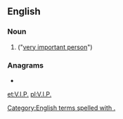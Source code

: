 {{also|vip|VIP}}
==English==

===Noun===
{{en-noun}}

# {{lb|en|initialism}} {{alternative form of|VIP|nodot=1|lang=en}} ("[[very important person]]")

===Anagrams===
* {{l|en|PIV}}

[[Category:English terms spelled with .]]
[[et:V.I.P.]]
[[pl:V.I.P.]]